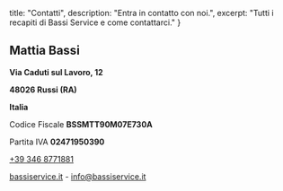   title: "Contatti",
  description: "Entra in contatto con noi.",
  excerpt: "Tutti i recapiti di Bassi Service e come contattarci."
}

## Mattia Bassi
**Via Caduti sul Lavoro, 12**

**48026 Russi (RA)**

**Italia**

Codice Fiscale **BSSMTT90M07E730A**

Partita IVA **02471950390**

[+39 346 8771881](tel:+39-346-8771881)

[bassiservice.it](https://bassiservice.it) - [info@bassiservice.it](mailto:info@bassiservice.it)
